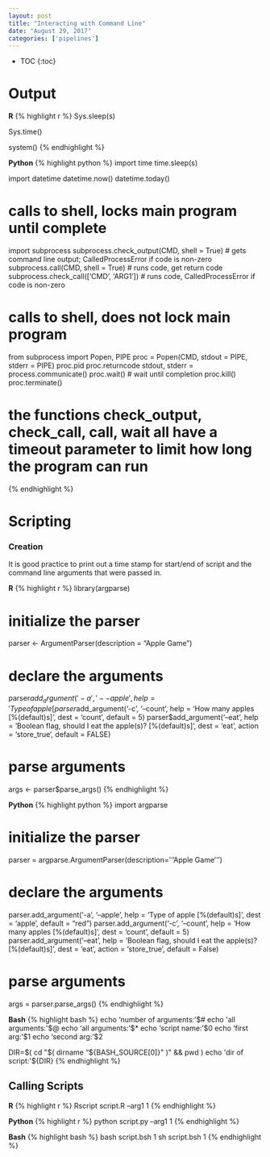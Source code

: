 ```yaml
---
layout: post
title: "Interacting with Command Line"
date: "August 29, 2017"
categories: ['pipelines']
---
```


* TOC
{:toc}

# Output

**R**
{% highlight r %}
Sys.sleep(s)

Sys.time()

system()
{% endhighlight %}

**Python**
{% highlight python %}
import time
time.sleep(s)

import datetime
datetime.now()
datetime.today()

# calls to shell, locks main program until complete
import subprocess
subprocess.check_output(CMD, shell = True) # gets command line output; CalledProcessError if code is non-zero
subprocess.call(CMD, shell = True) # runs code, get return code
subprocess.check_call(['CMD', 'ARG1']) # runs code, CalledProcessError if code is non-zero

# calls to shell, does not lock main program 
from subprocess import Popen, PIPE
proc = Popen(CMD, stdout = PIPE, stderr = PIPE)
proc.pid
proc.returncode
stdout, stderr = process.communicate()
proc.wait() # wait until completion
proc.kill()
proc.terminate()

# the functions check_output, check_call, call, wait all have a timeout parameter to limit how long the program can run
{% endhighlight %}


# Scripting

### Creation
It is good practice to print out a time stamp for start/end of script and the command line arguments that were passed in.

**R**
{% highlight r %}
library(argparse)

# initialize the parser
parser <- ArgumentParser(description = "Apple Game")

# declare the arguments
parser$add_argument('-a', '--apple', help = 'Type of apple [%(default)s]', dest = 'apple', default = "red")
parser$add_argument('-c', '--count', help = 'How many apples [%(default)s]', dest = 'count', default = 5)
parser$add_argument('--eat', help = 'Boolean flag, should I eat the apple(s)? [%(default)s]', dest = 'eat', action = 'store_true', default = FALSE)
  
# parse arguments
args <- parser$parse_args()
{% endhighlight %}

**Python**
{% highlight python %}
import argparse

# initialize the parser
parser = argparse.ArgumentParser(description='''Apple Game''')
  
# declare the arguments
parser.add_argument('-a', '--apple', help = 'Type of apple [%(default)s]', dest = 'apple', default = "red")
parser.add_argument('-c', '--count', help = 'How many apples [%(default)s]', dest = 'count', default = 5)
parser.add_argument('--eat', help = 'Boolean flag, should I eat the apple(s)? [%(default)s]', dest = 'eat', action = 'store_true', default = False)
  
# parse arguments
args = parser.parse_args()
{% endhighlight %}

**Bash**
{% highlight bash %}
echo 'number of arguments:'$#
echo 'all arguments:'$@
echo 'all arguments:'$*
echo 'script name:'$0
echo 'first arg:'$1
echo 'second arg:'$2

DIR=$( cd "$( dirname "${BASH_SOURCE[0]}" )" && pwd )
echo 'dir of script:'${DIR}
{% endhighlight %}

## Calling Scripts

**R**
{% highlight r %}
Rscript script.R --arg1 1
{% endhighlight %}

**Python**
{% highlight r %}
python script.py --arg1 1
{% endhighlight %}

**Bash**
{% highlight bash %}
bash script.bsh 1
sh script.bsh 1
{% endhighlight %}

